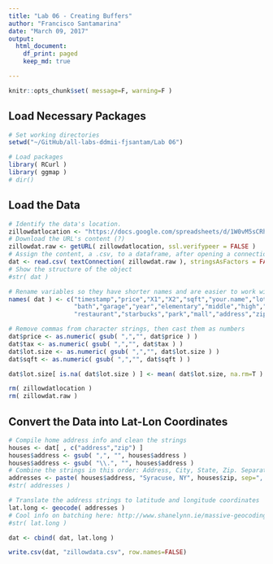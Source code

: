 ```yaml
---
title: "Lab 06 - Creating Buffers"
author: "Francisco Santamarina"
date: "March 09, 2017"
output:
  html_document:
    df_print: paged
    keep_md: true

---
```


```r
knitr::opts_chunk$set( message=F, warning=F )
```

## Load Necessary Packages

```r
# Set working directories
setwd("~/GitHub/all-labs-ddmii-fjsantam/Lab 06")

# Load packages
library( RCurl )
library( ggmap )
# dir()
```



## Load the Data

```r
# Identify the data's location. 
zillowdatlocation <- "https://docs.google.com/spreadsheets/d/1W0vM5sCRhZjkQh6A0WGV8j1rhQAjecCrQW7PguHft-E/pub?gid=1989082857&single=true&output=csv"
# Download the URL's content (?)
zillowdat.raw <- getURL( zillowdatlocation, ssl.verifypeer = FALSE )
# Assign the content, a .csv, to a dataframe, after opening a connection to a text file
dat <- read.csv( textConnection( zillowdat.raw ), stringsAsFactors = FALSE )
# Show the structure of the object
#str( dat )

# Rename variables so they have shorter names and are easier to work with
names( dat ) <- c("timestamp","price","X1","X2","sqft","your.name","lot.size","beds",
                  "bath","garage","year","elementary","middle","high","walk","tax","highway",
                  "restaurant","starbucks","park","mall","address","zip","tract" )

# Remove commas from character strings, then cast them as numbers
dat$price <- as.numeric( gsub( ",","", dat$price ) )
dat$tax <- as.numeric( gsub( ",","", dat$tax ) )
dat$lot.size <- as.numeric( gsub( ",","", dat$lot.size ) )
dat$sqft <- as.numeric( gsub( ",","", dat$sqft ) )

dat$lot.size[ is.na( dat$lot.size ) ] <- mean( dat$lot.size, na.rm=T )

rm( zillowdatlocation )
rm( zillowdat.raw )
```


## Convert the Data into Lat-Lon Coordinates

```r
# Compile home address info and clean the strings
houses <- dat[ , c("address","zip") ]
houses$address <- gsub( ",", "", houses$address )
houses$address <- gsub( "\\.", "", houses$address )
# Combine the strings in this order: Address, City, State, Zip. Separate with comma and space
addresses <- paste( houses$address, "Syracuse, NY", houses$zip, sep=", " )
#str( addresses )

# Translate the address strings to latitude and longitude coordinates
lat.long <- geocode( addresses )
# Cool info on batching here: http://www.shanelynn.ie/massive-geocoding-with-r-and-google-maps/
#str( lat.long )

dat <- cbind( dat, lat.long )

write.csv(dat, "zillowdata.csv", row.names=FALSE)
```